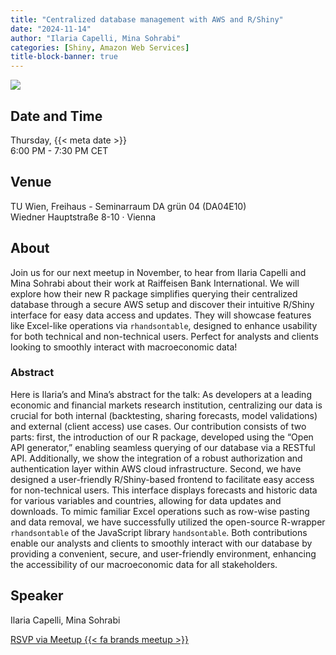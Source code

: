 ```yaml
---
title: "Centralized database management with AWS and R/Shiny"
date: "2024-11-14"
author: "Ilaria Capelli, Mina Sohrabi"
categories: [Shiny, Amazon Web Services]
title-block-banner: true
---
```


![](202411.png){fig-alt="Flyer for the R-Ladies Vienna November 2024 event. All information described is available in the main text below."}

## Date and Time

Thursday, {{< meta date >}}  
6:00 PM - 7:30 PM CET

## Venue

TU Wien, Freihaus - Seminarraum DA grün 04 (DA04E10)  
Wiedner Hauptstraße 8-10 · Vienna

## About

Join us for our next meetup in November, to hear from Ilaria Capelli and Mina Sohrabi about their work at Raiffeisen Bank International. We will explore how their new R package simplifies querying their centralized database through a secure AWS setup and discover their intuitive R/Shiny interface for easy data access and updates. They will showcase features like Excel-like operations via `rhandsontable`, designed to enhance usability for both technical and non-technical users. Perfect for analysts and clients looking to smoothly interact with macroeconomic data!

### Abstract

Here is Ilaria's and Mina's abstract for the talk: As developers at a leading economic and financial markets research institution, centralizing our data is crucial for both internal (backtesting, sharing forecasts, model validations) and external (client access) use cases. Our contribution consists of two parts: first, the introduction of our R package, developed using the “Open API generator,” enabling seamless querying of our database via a RESTful API. Additionally, we show the integration of a robust authorization and authentication layer within AWS cloud infrastructure. Second, we have designed a user-friendly R/Shiny-based frontend to facilitate easy access for non-technical users. This interface displays forecasts and historic data for various variables and countries, allowing for data updates and downloads. To mimic familiar Excel operations such as row-wise pasting and data removal, we have successfully utilized the open-source R-wrapper `rhandsontable` of the JavaScript library `handsontable`. Both contributions enable our analysts and clients to smoothly interact with our database by providing a convenient, secure, and user-friendly environment, enhancing the accessibility of our macroeconomic data for all stakeholders.

## Speaker

Ilaria Capelli, Mina Sohrabi

[RSVP via Meetup {{< fa brands meetup >}}](https://www.meetup.com/rladies-vienna/events/304307098){.btn .btn-outline-primary .rsvp}
